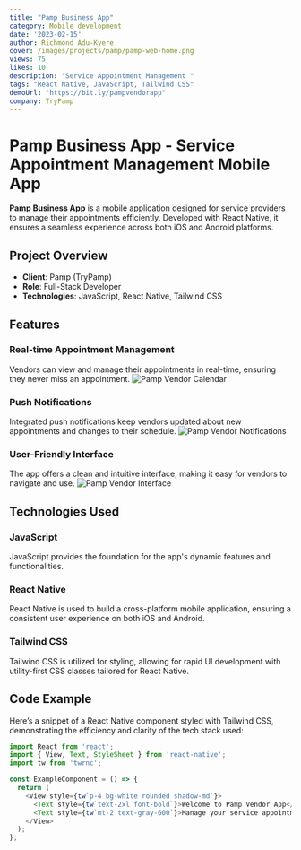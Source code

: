 ```yaml
---
title: "Pamp Business App"
category: Mobile development
date: '2023-02-15'
author: Richmond Adu-Kyere
cover: /images/projects/pamp/pamp-web-home.png
views: 75
likes: 10
description: "Service Appointment Management "
tags: "React Native, JavaScript, Tailwind CSS"
demoUrl: "https://bit.ly/pampvendorapp"
company: TryPamp
---
```


# Pamp Business App - Service Appointment Management Mobile App

**Pamp Business App** is a mobile application designed for service providers to manage their appointments efficiently. Developed with React Native, it ensures a seamless experience across both iOS and Android platforms.

## Project Overview

- **Client**: Pamp (TryPamp)
- **Role**: Full-Stack Developer
- **Technologies**: JavaScript, React Native, Tailwind CSS

## Features

### Real-time Appointment Management
Vendors can view and manage their appointments in real-time, ensuring they never miss an appointment.
![Pamp Vendor Calendar](/images/projects/pamp/pamp-business.png)

### Push Notifications
Integrated push notifications keep vendors updated about new appointments and changes to their schedule.
![Pamp Vendor Notifications](/images/projects/pamp/vendor-notifications.png)

### User-Friendly Interface
The app offers a clean and intuitive interface, making it easy for vendors to navigate and use.
![Pamp Vendor Interface](/images/projects/pamp/vendor-interface.png)

## Technologies Used

### JavaScript
JavaScript provides the foundation for the app's dynamic features and functionalities.

### React Native
React Native is used to build a cross-platform mobile application, ensuring a consistent user experience on both iOS and Android.

### Tailwind CSS
Tailwind CSS is utilized for styling, allowing for rapid UI development with utility-first CSS classes tailored for React Native.

## Code Example

Here’s a snippet of a React Native component styled with Tailwind CSS, demonstrating the efficiency and clarity of the tech stack used:

```javascript
import React from 'react';
import { View, Text, StyleSheet } from 'react-native';
import tw from 'twrnc';

const ExampleComponent = () => {
  return (
    <View style={tw`p-4 bg-white rounded shadow-md`}>
      <Text style={tw`text-2xl font-bold`}>Welcome to Pamp Vendor App</Text>
      <Text style={tw`mt-2 text-gray-600`}>Manage your service appointments efficiently.</Text>
    </View>
  );
};
```

